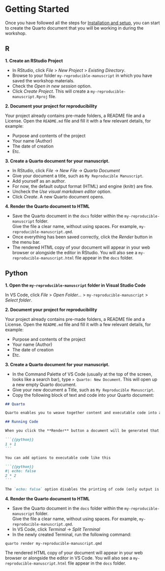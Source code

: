 # Getting Started {.unnumbered}

Once you have followed all the steps for [Installation and setup](#installation-and-setup),
you can start to create the Quarto document that you will be working in during the workshop.

::: {.panel-tabset}

## R

**1. Create an RStudio Project**

- In RStudio, click _File_ > _New Project_ > _Existing Directory_. 
- Browse to your folder `my-reproducible-manuscript` in which you have saved the workshop materials.
- Check the _Open in new session_ option.
- Click _Create Project_. This will create a `my-reproducible-manuscript.Rproj` file.

**2. Document your project for reproducibility**

Your project already contains pre-made folders, a README file and a License.
Open the `README.md` file and fill it with a few relevant details, for example:

- Purpose and contents of the project
- Your name (Author)
- The date of creation
- Etc.

**3. Create a Quarto document for your manuscript.**

- In RStudio, click _File_ -> _New File_ -> _Quarto Document_
- Give your document a title, such as `My Reproducible Manuscript`.
- Add yourself as an author.
- For now, the default output format (HTML) and engine (knitr) are fine.
- Uncheck the _Use visual markdown editor_ option.
- Click _Create_. A new Quarto document opens.

**4. Render the Quarto document to HTML**

- Save the Quarto document in the `docs` folder within the `my-reproducible-manuscript` folder.  
Give the file a clear name, without using  spaces. For example, `my-reproducible-manuscript.qmd`.
- Once everything has been saved correctly, click the _Render_ button in the menu bar.
- The rendered HTML copy of your document will appear in your web browser or alongside the editor in RStudio. You will also see a `my-reproducible-manuscript.html` file appear in the `docs` folder.

## Python

**1. Open the `my-reproducible-manuscript` folder in Visual Studio Code**

In VS Code, click _File_ > _Open Folder..._ > `my-reproducible-manuscript` > _Select folder_.

**2. Document your project for reproducibility**

Your project already contains pre-made folders, a README file and a License.
Open the `README.md` file and fill it with a few relevant details, for example:

- Purpose and contents of the project
- Your name (Author)
- The date of creation
- Etc.

**3. Create a Quarto document for your manuscript.**

- In the Command Palette of VS Code (usually at the top of the screen, looks like a search bar), type `> Quarto: New Document`. 
This will open up a new empty Quarto document.
- Give your new document a Title, such as `My Reproducible Manuscript`.
- Copy the following block of text and code into your Quarto document:

````md
## Quarto

Quarto enables you to weave together content and executable code into a finished document. To learn more about Quarto see <https://quarto.org>.

## Running Code

When you click the **Render** button a document will be generated that includes both content and the output of embedded code. You can embed code like this:

```{{python}}
1 + 1
```

You can add options to executable code like this

```{{python}}
#| echo: false
2 * 2
```

The `echo: false` option disables the printing of code (only output is displayed).
````

**4. Render the Quarto document to HTML**

- Save the Quarto document in the `docs` folder within the `my-reproducible-manuscript` folder.  
Give the file a clear name, without using  spaces. For example, `my-reproducible-manuscript.qmd`.
- In VS Code, click _Terminal_ -> _Split Terminal_
- In the newly created Terminal, run the following command:

```
quarto render my-reproducible-manuscript.qmd
```

The rendered HTML copy of your document will appear in your web browser or alongside the editor in VS Code.
You will also see a `my-reproducible-manuscript.html` file appear in the `docs` folder.
:::